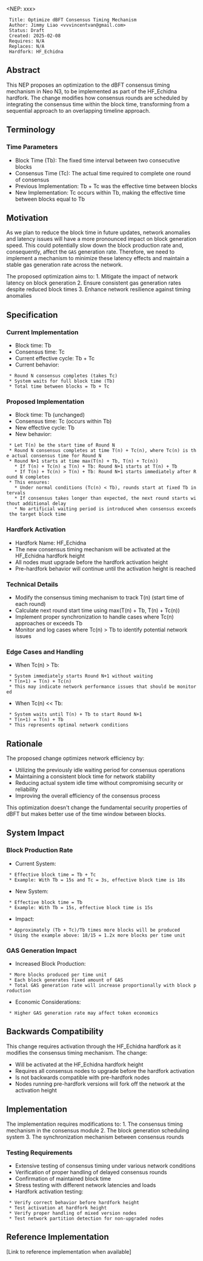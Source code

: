 <NEP: xxx>
  Title: Optimize dBFT Consensus Timing Mechanism
  Author: Jimmy Liao <vvvincentvan@gmail.com>
  Status: Draft
  Created: 2025-02-08
  Requires: N/A
  Replaces: N/A
  Hardfork: HF_Echidna

==Abstract==

This NEP proposes an optimization to the dBFT consensus timing mechanism in Neo N3, to be implemented as part of the HF_Echidna hardfork. The change modifies how consensus rounds are scheduled by integrating the consensus time within the block time, transforming from a sequential approach to an overlapping timeline approach.

==Terminology==

===Time Parameters===
* Block Time (Tb): The fixed time interval between two consecutive blocks
* Consensus Time (Tc): The actual time required to complete one round of consensus
* Previous Implementation: Tb + Tc was the effective time between blocks
* New Implementation: Tc occurs within Tb, making the effective time between blocks equal to Tb

==Motivation==

As we plan to reduce the block time in future updates, network anomalies and latency issues will have a more pronounced impact on block generation speed. This could potentially slow down the block production rate and, consequently, affect the <code>GAS</code> generation rate. Therefore, we need to implement a mechanism to minimize these latency effects and maintain a stable gas generation rate across the network.

The proposed optimization aims to:
1. Mitigate the impact of network latency on block generation
2. Ensure consistent gas generation rates despite reduced block times
3. Enhance network resilience against timing anomalies

==Specification==

===Current Implementation===
* Block time: Tb
* Consensus time: Tc
* Current effective cycle: Tb + Tc
* Current behavior: 
  * Round N consensus completes (takes Tc)
  * System waits for full block time (Tb)
  * Total time between blocks = Tb + Tc

===Proposed Implementation===
* Block time: Tb (unchanged)
* Consensus time: Tc (occurs within Tb)
* New effective cycle: Tb
* New behavior:
  * Let T(n) be the start time of Round N
  * Round N consensus completes at time T(n) + Tc(n), where Tc(n) is the actual consensus time for Round N
  * Round N+1 starts at time max(T(n) + Tb, T(n) + Tc(n))
    * If T(n) + Tc(n) ≤ T(n) + Tb: Round N+1 starts at T(n) + Tb
    * If T(n) + Tc(n) > T(n) + Tb: Round N+1 starts immediately after Round N completes
  * This ensures:
    * Under normal conditions (Tc(n) < Tb), rounds start at fixed Tb intervals
    * If consensus takes longer than expected, the next round starts without additional delay
    * No artificial waiting period is introduced when consensus exceeds the target block time

===Hardfork Activation===
* Hardfork Name: HF_Echidna
* The new consensus timing mechanism will be activated at the HF_Echidna hardfork height
* All nodes must upgrade before the hardfork activation height
* Pre-hardfork behavior will continue until the activation height is reached

===Technical Details===
* Modify the consensus timing mechanism to track T(n) (start time of each round)
* Calculate next round start time using max(T(n) + Tb, T(n) + Tc(n))
* Implement proper synchronization to handle cases where Tc(n) approaches or exceeds Tb
* Monitor and log cases where Tc(n) > Tb to identify potential network issues

===Edge Cases and Handling===
* When Tc(n) > Tb:
  * System immediately starts Round N+1 without waiting
  * T(n+1) = T(n) + Tc(n)
  * This may indicate network performance issues that should be monitored
* When Tc(n) << Tb:
  * System waits until T(n) + Tb to start Round N+1
  * T(n+1) = T(n) + Tb
  * This represents optimal network conditions

==Rationale==

The proposed change optimizes network efficiency by:
* Utilizing the previously idle waiting period for consensus operations
* Maintaining a consistent block time for network stability
* Reducing actual system idle time without compromising security or reliability
* Improving the overall efficiency of the consensus process

This optimization doesn't change the fundamental security properties of dBFT but makes better use of the time window between blocks.

==System Impact==

===Block Production Rate===
* Current System:
  * Effective block time = Tb + Tc
  * Example: With Tb = 15s and Tc = 3s, effective block time is 18s
* New System:
  * Effective block time = Tb
  * Example: With Tb = 15s, effective block time is 15s
* Impact:
  * Approximately (Tb + Tc)/Tb times more blocks will be produced
  * Using the example above: 18/15 = 1.2x more blocks per time unit

===GAS Generation Impact===
* Increased Block Production:
  * More blocks produced per time unit
  * Each block generates fixed amount of GAS
  * Total GAS generation rate will increase proportionally with block production
* Economic Considerations:
  * Higher GAS generation rate may affect token economics

==Backwards Compatibility==

This change requires activation through the HF_Echidna hardfork as it modifies the consensus timing mechanism. The change:
* Will be activated at the HF_Echidna hardfork height
* Requires all consensus nodes to upgrade before the hardfork activation
* Is not backwards compatible with pre-hardfork nodes
* Nodes running pre-hardfork versions will fork off the network at the activation height

==Implementation==

The implementation requires modifications to:
1. The consensus timing mechanism in the consensus module
2. The block generation scheduling system
3. The synchronization mechanism between consensus rounds

===Testing Requirements===
* Extensive testing of consensus timing under various network conditions
* Verification of proper handling of delayed consensus rounds
* Confirmation of maintained block time
* Stress testing with different network latencies and loads
* Hardfork activation testing:
  * Verify correct behavior before hardfork height
  * Test activation at hardfork height
  * Verify proper handling of mixed version nodes
  * Test network partition detection for non-upgraded nodes

==Reference Implementation==

[Link to reference implementation when available]
